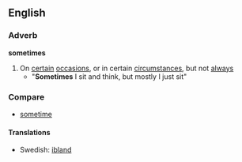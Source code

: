 ==English==
===Adverb===
'''sometimes'''
#On [[certain]] [[occasion]]s, or in certain [[circumstance]]s, but not [[always]]
#* "'''Sometimes''' I sit and think, but mostly I just sit"
===Compare===
*[[sometime]]

====Translations====
*Swedish: [[ibland]]